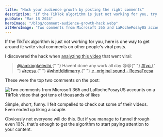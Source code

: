```yaml
---
title: "Hack your audience growth by posting the right comments"
description: "If the TikTok algorithm is just not working for you, try posting viral comments on other people's viral videos."
pubDate: "Mar 18 2024"
heroImage: "/blog/comment-audience-growth-hack.webp"
altHeroImage: "Two comments from Microsoft 365 and LaRochePosayUS accounts on a TikTok video that got tens of thousands of likes."
---
```


If the TikTok algorithm is just not working for you, here is one way
to get around it: write viral comments on other people's viral posts.

I discovered the hack when [analyzing this video](/blog/jumping-on-reesa-teesa-trend)
that went viral:

<div>
  <blockquote
    class="tiktok-embed"
    cite="https://www.tiktok.com/@iamkingkelechi/video/7337736041371028778"
    data-video-id="7337736041371028778"
    style="max-width: 605px;min-width: 325px;"
  >
    <section>
      <a
        target="_blank"
        title="@iamkingkelechi"
        href="https://www.tiktok.com/@iamkingkelechi?refer=embed"
      >
        @iamkingkelechi
      </a>{" "}
      Havent done any work all day 😩😩{" "}
      <a
        title="fyp"
        target="_blank"
        href="https://www.tiktok.com/tag/fyp?refer=embed"
      >
        #fyp
      </a>{" "}
      <a
        title="reesa"
        target="_blank"
        href="https://www.tiktok.com/tag/reesa?refer=embed"
      >
        #reesa
      </a>{" "}
      <a
        title="whotfdidimarry"
        target="_blank"
        href="https://www.tiktok.com/tag/whotfdidimarry?refer=embed"
      >
        #whotfdidimarry
      </a>{" "}
      <a
        target="_blank"
        title="♬ original sound - ReesaTeesa"
        href="https://www.tiktok.com/music/original-sound-7336382241217563438?refer=embed"
      >
        ♬ original sound - ReesaTeesa
      </a>
    </section>
  </blockquote>
  <script async src="https://www.tiktok.com/embed.js"></script>
</div>

<p style="margin-bottom:0">These were the top two comments on the post:</p>

![Two comments from Microsoft 365 and LaRochePosayUS accounts on a TikTok video that got tens of thousands of likes](/blog/comment-audience-growth-hack.webp)

Simple, short, funny. I felt compelled to check out some of their videos.
Even ended up liking a couple.

Obviously not everyone will do this. But if you manage to funnel through
even 10%, that's enough to get the algorithm to start paying attention
to your content.
